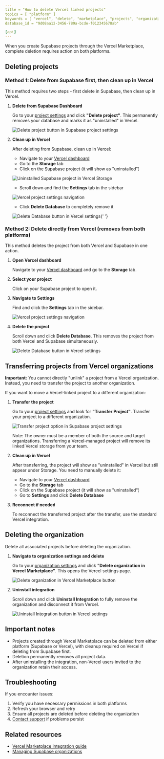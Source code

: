 ```yaml
---
title = "How to delete Vercel linked projects"
topics = [ "platform" ]
keywords = [ "vercel", "delete", "marketplace", "projects", "organization" ]
database_id = "9d08aa12-3456-789a-bcde-f012345678ab"

[api]
---
```


When you create Supabase projects through the Vercel Marketplace, complete deletion requires action on both platforms.

## Deleting projects

### Method 1: Delete from Supabase first, then clean up in Vercel

This method requires two steps - first delete in Supabase, then clean up in Vercel.

1. **Delete from Supabase Dashboard**

   Go to your [project settings](https://supabase.com/dashboard/project/_/settings/general) and click **"Delete project"**. This permanently removes your database and marks it as "uninstalled" in Vercel.

   <Image
     alt="Delete project button in Supabase project settings"
     src="/docs/img/troubleshooting/54428354-a1f4-4c44-bd03-d87f4b925d94.png"
     zoomable
   />

2. **Clean up in Vercel**

   After deleting from Supabase, clean up in Vercel:

   - Navigate to your [Vercel dashboard](https://vercel.com/dashboard)
   - Go to the **Storage** tab
   - Click on the Supabase project (it will show as "uninstalled")

   <Image
     alt="Uninstalled Supabase project in Vercel Storage"
     src="/docs/img/troubleshooting/cf450bca-aad3-4783-ae3b-5cc83e0afa54.png"
     zoomable
   />

   - Scroll down and find the **Settings** tab in the sidebar

   <Image
     alt="Vercel project settings navigation"
     src="/docs/img/troubleshooting/da70bc33-f123-4567-8901-abcdef123456.png"
     zoomable
   />

   - Click **Delete Database** to completely remove it

   <Image
     alt="Delete Database button in Vercel settings"
     src="/docs/img/troubleshooting/c4e7b193-4567-8901-abcd-ef1234567890.png"
     zoomable
   />{' '}

### Method 2: Delete directly from Vercel (removes from both platforms)

This method deletes the project from both Vercel and Supabase in one action.

1. **Open Vercel dashboard**

   Navigate to your [Vercel dashboard](https://vercel.com/dashboard) and go to the **Storage** tab.

2. **Select your project**

   Click on your Supabase project to open it.

3. **Navigate to Settings**

   Find and click the **Settings** tab in the sidebar.

   <Image
     alt="Vercel project settings navigation"
     src="/docs/img/troubleshooting/da70bc33-f123-4567-8901-abcdef123456.png"
     zoomable
   />

4. **Delete the project**

   Scroll down and click **Delete Database**. This removes the project from both Vercel and Supabase simultaneously.

   <Image
     alt="Delete Database button in Vercel settings"
     src="/docs/img/troubleshooting/c4e7b193-4567-8901-abcd-ef1234567890.png"
     zoomable
   />

## Transferring projects from Vercel organizations

<Admonition type="note">

**Important:** You cannot directly "unlink" a project from a Vercel organization. Instead, you need to transfer the project to another organization.

</Admonition>

If you want to move a Vercel-linked project to a different organization:

1. **Transfer the project**

   Go to your [project settings](https://supabase.com/dashboard/project/_/settings/general) and look for **"Transfer Project"**. Transfer your project to a different organization.

   <Image
     alt="Transfer project option in Supabase project settings"
     src="/docs/img/troubleshooting/627c1a3e-153e-40b5-9a91-a4f7bd7673a4.png"
     zoomable
   />

   Note: The owner must be a member of both the source and target organizations. Transferring a Vercel-managed project will remove its linked Vercel storage from your team.

2. **Clean up in Vercel**

   After transferring, the project will show as "uninstalled" in Vercel but still appear under Storage. You need to manually delete it:

   - Navigate to your [Vercel dashboard](https://vercel.com/dashboard)
   - Go to the **Storage** tab
   - Click on the Supabase project (it will show as "uninstalled")
   - Go to **Settings** and click **Delete Database**

3. **Reconnect if needed**

   To reconnect the transferred project after the transfer, use the standard Vercel integration.

## Deleting the organization

<Admonition type="caution">

Delete all associated projects before deleting the organization.

</Admonition>

1. **Navigate to organization settings and delete**

   Go to your [organization settings](https://supabase.com/dashboard/org/_/general) and click **"Delete organization in Vercel Marketplace"**. This opens the Vercel settings page.

   <Image
     alt="Delete organization in Vercel Marketplace button"
     src="/docs/img/troubleshooting/ff01bba8-abcd-ef12-3456-7890abcdef12.png"
     zoomable
   />

2. **Uninstall integration**

   Scroll down and click **Uninstall Integration** to fully remove the organization and disconnect it from Vercel.

   <Image
     alt="Uninstall Integration button in Vercel settings"
     src="/docs/img/troubleshooting/f294a4d6-ef12-3456-7890-abcdef123456.png"
     zoomable
   />

## Important notes

- Projects created through Vercel Marketplace can be deleted from either platform (Supabase or Vercel), with cleanup required on Vercel if deleting from Supabase first.
- Deletion permanently removes all project data.
- After uninstalling the integration, non-Vercel users invited to the organization retain their access.

## Troubleshooting

If you encounter issues:

1. Verify you have necessary permissions in both platforms
2. Refresh your browser and retry
3. Ensure all projects are deleted before deleting the organization
4. [Contact support](https://supabase.com/dashboard/support/new) if problems persist

## Related resources

- [Vercel Marketplace integration guide](/docs/guides/integrations/vercel-marketplace)
- [Managing Supabase organizations](/docs/guides/platform/access-control)
